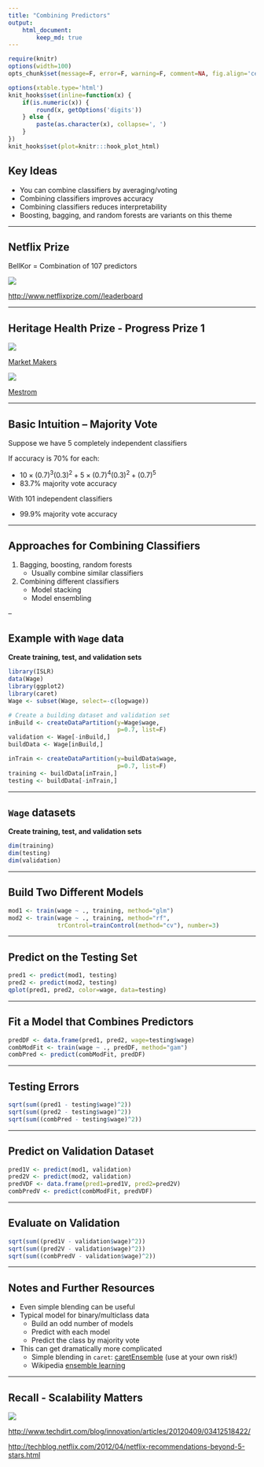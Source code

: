 ```yaml
---
title: "Combining Predictors"
output:
    html_document:
        keep_md: true
---
```


```r
require(knitr)
options(width=100)
opts_chunk$set(message=F, error=F, warning=F, comment=NA, fig.align='center', dpi=100, tidy=F, cache.path='.cache/', fig.path='fig/')

options(xtable.type='html')
knit_hooks$set(inline=function(x) {
    if(is.numeric(x)) {
        round(x, getOptions('digits'))
    } else {
        paste(as.character(x), collapse=', ')
    }
})
knit_hooks$set(plot=knitr:::hook_plot_html)
```

## Key Ideas

- You can combine classifiers by averaging/voting
- Combining classifiers improves accuracy
- Combining classifiers reduces interpretability
- Boosting, bagging, and random forests are variants on this theme

---

## Netflix Prize

BellKor = Combination of 107 predictors

![](netflix1.JPG)

[http://www.netflixprize.com//leaderboard](http://www.netflixprize.com//leaderboard)

---

## Heritage Health Prize - Progress Prize 1

![](progress1.JPG)

[Market Makers](https://kaggle2.blob.core.windows.net/wiki-files/327/e4cd1d25-eca9-49ca-9593-b254a773fe03/Market%20Makers%20-%20Milestone%201%20Description%20V2%201.pdf)

![](progress2.JPG)

[Mestrom](https://kaggle2.blob.core.windows.net/wiki-files/327/09ccf652-8c1c-4a3d-b979-ce2369c985e4/Willem%20Mestrom%20-%20Milestone%201%20Description%20V2%202.pdf)

---

## Basic Intuition -- Majority Vote

Suppose we have 5 completely independent classifiers

If accuracy is 70% for each:

- $10 \times (0.7)^3(0.3)^2 + 5 \times (0.7)^4(0.3)^2 + (0.7)^5$
- 83.7% majority vote accuracy

With 101 independent classifiers

- 99.9% majority vote accuracy

---

## Approaches for Combining Classifiers

1. Bagging, boosting, random forests
    - Usually combine similar classifiers
2. Combining different classifiers
    - Model stacking
    - Model ensembling

--

## Example with `Wage` data

**Create training, test, and validation sets**

```r
library(ISLR)
data(Wage)
library(ggplot2)
library(caret)
Wage <- subset(Wage, select=-c(logwage))

# Create a building dataset and validation set
inBuild <- createDataPartition(y=Wage$wage,
                               p=0.7, list=F)
validation <- Wage[-inBuild,]
buildData <- Wage[inBuild,]

inTrain <- createDataPartition(y=buildData$wage,
                               p=0.7, list=F)
training <- buildData[inTrain,]
testing <- buildData[-inTrain,]
```

---

## `Wage` datasets

**Create training, test, and validation sets**

```r
dim(training)
dim(testing)
dim(validation)
```

---

## Build Two Different Models

```r
mod1 <- train(wage ~ ., training, method="glm")
mod2 <- train(wage ~ ., training, method="rf",
              trControl=trainControl(method="cv"), number=3)
```

---

## Predict on the Testing Set

```r
pred1 <- predict(mod1, testing)
pred2 <- predict(mod2, testing)
qplot(pred1, pred2, color=wage, data=testing)
```

---

## Fit a Model that Combines Predictors

```r
predDF <- data.frame(pred1, pred2, wage=testing$wage)
combModFit <- train(wage ~ ., predDF, method="gam")
combPred <- predict(combModFit, predDF)
```

---

## Testing Errors

```r
sqrt(sum((pred1 - testing$wage)^2))
sqrt(sum((pred2 - testing$wage)^2))
sqrt(sum((combPred - testing$wage)^2))
```

---

## Predict on Validation Dataset

```r
pred1V <- predict(mod1, validation)
pred2V <- predict(mod2, validation)
predVDF <- data.frame(pred1=pred1V, pred2=pred2V)
combPredV <- predict(combModFit, predVDF)
```

---

## Evaluate on Validation

```r
sqrt(sum((pred1V - validation$wage)^2))
sqrt(sum((pred2V - validation$wage)^2))
sqrt(sum((combPredV - validation$wage)^2))
```

---

## Notes and Further Resources

- Even simple blending can be useful
- Typical model for binary/multiclass data
    - Build an odd number of models
    - Predict with each model
    - Predict the class by majority vote
- This can get dramatically more complicated
    - Simple blending in `caret`: [caretEnsemble](https://github.com/zachmayer/caretEnsemble) (use at your own risk!)
    - Wikipedia [ensemble learning](https://en.wikipedia.org/wiki/Ensemble_learning)
    
---

## Recall - Scalability Matters

![](netflix2.JPG)

[http://www.techdirt.com/blog/innovation/articles/20120409/03412518422/](http://www.techdirt.com/blog/innovation/articles/20120409/03412518422/)

[http://techblog.netflix.com/2012/04/netflix-recommendations-beyond-5-stars.html](http://techblog.netflix.com/2012/04/netflix-recommendations-beyond-5-stars.html)